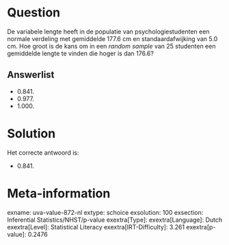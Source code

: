 Question
========

De variabele lengte heeft in de populatie van psychologiestudenten een
normale verdeling met gemiddelde 177.6 cm en standaardafwijking van 5.0
cm. Hoe groot is de kans om in een *random sample* van 25 studenten een
gemiddelde lengte te vinden die hoger is dan 176.6?

Answerlist
----------

* 0.841.
* 0.977.
* 1.000.

Solution
========

Het correcte antwoord is: 

* 0.841.

Meta-information
================
exname: uva-value-872-nl
extype: schoice
exsolution: 100
exsection: Inferential Statistics/NHST/p-value
exextra[Type]: 
exextra[Language]: Dutch
exextra[Level]: Statistical Literacy
exextra[IRT-Difficulty]: 3.261
exextra[p-value]: 0.2476
